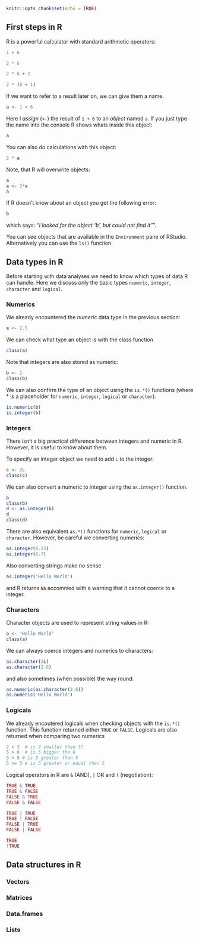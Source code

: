 ```r
knitr::opts_chunk$set(echo = TRUE)
```

## First steps in R

R is a powerful calculator with standard arithmetic operators:

```r
1 + 6
```

```r
2 * 6
```

```r
2 * 6 + 1
```

```r
2 * (6 + 1)
```



If we want to refer to a result later on, we can give them a name.

```r
a <- 1 + 6
```

Here I *assign* (`<-`) the result of `1 + 6` to an *object* named `a`.
If you just type the name into the console R shows whats inside this object:

```r
a
```

You can also do calculations with this object:

```r
2 * a
```

Note, that R will overwrite objects:
```r
a
a <- 2*a
a
```

If R doesn't know about an object you get the following error:
```r
b
```

which says: *"I looked for the object 'b', but could not find it"*".

You can see objects that are available in the `Environment` pane of RStudio. Alternatively you can use the `ls()` function.




## Data types in R

Before starting with data analyses we need to know which types of data R can handle.
Here we discuss only the basic types `numeric`, `integer`, `character` and `logical`.


### Numerics
We already encountered the *numeric* data type in the previous section:

```r
a <- 2.5
```

We can check what type an object is with the class function

```r
class(a)
```

Note that integers are also stored as numeric:

```r
b <- 2
class(b)
```

We can also confirm the type of an object using the `is.*()` functions (where * is a placeholder for `numeric`, `integer`, `logical` or `character`).

```r
is.numeric(b)
is.integer(b)
```


### Integers

There isn't a big practical difference between integers and numeric in R. However, it is useful to know about them.

To specify an integer object we need to add `L` to the integer:

```r
c <- 2L
class(c)
```

We can also convert a numeric to integer using the `as.integer()` function.

```r
b
class(b)
d <- as.integer(b)
d
class(d)
```

There are also equivalent `as.*()` functions for `numeric`, `logical` or `character`.
However, be careful we converting numerics:
```r
as.integer(6.23)
as.integer(6.7)
```

Also converting strings make no sense
```r
as.integer('Hello World')
```

and R returns `NA` accomnied with a warning that it cannot coerce to a integer.


### Characters

Character objects are used to represent string values in R:

```r
a <- 'Hello World'
class(a)
```

We can always coerce integers and numerics to characters:


```r
as.character(2L)
as.character(2.6)
```

and also sometimes (when possible) the way round:

```r

as.numeric(as.character(2.6))
as.numeric('Hello World')
```


### Logicals

We already encoutered logicals when checking objects with the `is.*()` function. 
This function returned either `TRUE` or `FALSE`. 
Logicals are also returned when comparing two numerics

```r
2 < 3  # is 2 smaller then 3?
5 > 6  # is 5 bigger the 6
5 > 5 # is 5 greater then 5
5 >= 5 # is 5 greater or equal then 5
```

Logical operators in R are `&` (AND), `|` OR and `!` (negotiation):


```r
TRUE & TRUE
TRUE & FALSE
FALSE & TRUE
FALSE & FALSE
```

```r
TRUE | TRUE
TRUE | FALSE
FALSE | TRUE
FALSE | FALSE
```

```r
TRUE
!TRUE
```


## Data structures in R


### Vectors

### Matrices

### Data.frames

### Lists
